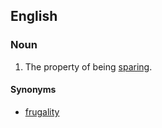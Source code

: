 ==English==

===Noun===
{{en-noun|-}}

#The property of being [[sparing]].

====Synonyms====
*[[frugality]]